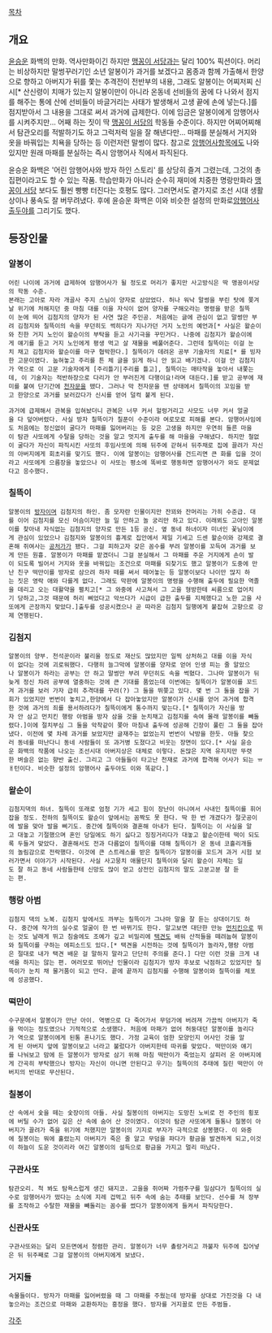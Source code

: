 [[목차]]
== 개요 ==
[[윤승운]] 화백의 만화. 역사만화이긴 하지만 [[맹꽁이 서당]]과는 달리 100% 픽션이다. 머리는 비상하지만 말썽꾸러기인 소년 알봉이가 과거를 보겠다고 몸종과 함께 가출해서 한양으로 향하고 아버지가 뒤를 쫓는 추격전이 전반부의 내용, 그래도 알봉이는 어찌저찌 신시[* 산신령이 치매가 있는지 알봉이만이 아니라 온동네 선비들의 꿈에 다 나와서 점지를 해주는 통에 산에 선비들이 바글거리는 사태가 발생해서 고생 끝에 손에 넣는다.]를 점지받아서 그 내용을 그대로 써서 과거에 급제한다. 이에 임금은 알봉이에게 암행어사를 시켜주지만... 어째 하는 짓이 딱 [[맹꽁이 서당]]의 학동들 수준이다. 하지만 어찌어찌해서 탐관오리를 적발하기도 하고 그럭저럭 일을 잘 해낸다만... 마패를 분실해서 거지와 옷을 바꿔입는 치욕을 당하는 등 이런저런 말썽이 많다. 참고로 [[암행어사]]항목에도 나와있지만 원래 마패를 분실하는 즉시 암행어사 직에서 파직된다.

윤승운 화백은 '어린 암행어사와 방자 하인 스토리' 를 상당히 즐겨 그렸는데, 그것의 총집편이라고도 할 수 있는 작품. 학습만화가 아니라 순수히 재미에 치중한 명랑만화라 [[맹꽁이 서당]] 보다도 훨씬 빵빵 터진다는 호평도 많다. 그러면서도 곁가지로 조선 시대 생활상이나 풍속도 잘 버무려냈다. 후에 윤승운 화백은 이와 비슷한 설정의 만화로[[암행어사 출두야]]를 그리기도 했다. 

== 등장인물 ==
=== 알봉이 ===
 어린 나이에 과거에 급제하여 암행어사가 될 정도로 머리가 좋지만 사고방식은 딱 맹꽁이서당의 학동 수준. 
 본래는 고아로 자라 개골사 주지 스님이 양자로 삼았었다. 허나 워낙 말썽을 부린 탓에 쫒겨날 위기에 처해지던 중 마침 대를 이을 자식이 없어 양자를 구해오라는 명령을 받은 칠뜩이 눈에 띄어 김첨지의 양자가 된 사연 많은 주인공. 처음에는 글에 관심이 없고 말썽만 부려 김첨지와 칠뜩이의 속을 무던히도 썩히다가 지나가던 거지 노인의 예언과[* 사실은 왈순이와 친한 거지 노인이 왈순이의 부탁을 듣고 사기극을 꾸민거다. 나중에 김첨지가 왈순이에게 얘기를 듣고 거지 노인에게 평생 먹고 살 재물을 베풀어준다. 그런데 칠뜩이는 이걸 눈치 채고 김첨지와 왈순이를 마구 협박한다.] 칠뜩이가 데려온 공부 기술자의 치료[* 를 빙자한 고문이였다. 눕혀놓고 주리를 튼 체 글을 읽게 하니 안 읽고 배기겠나. 이걸 안 김첨지가 역으로 이 고문 기술자에게 [주리틀기|주리를 틀고], 칠뜩이는 매타작을 놓아서 내쫓는데, 이 기술자는 적반하장으로 다리가 안 부러진게 다행이요!라며 대든다.]를 받고 공부에 재미를 붙여 단기간에 [[천자문]]을 뗐다. 그러나 막 천자문을 뗀 상태에서 칠뜩이의 꼬임을 받고 한양으로 과거를 보러갔다가 신시를 얻어 덜컥 붙게 된다. 

 과거에 급제해서 관복을 입혀놨더니 관복은 너무 커서 헐렁거리고 사모도 너무 커서 얼굴을 다 덮어버렸다. 사실 방자 칠뜩이가 칠푼이 수준이라 여로모로 피해를 본다. 암행어사임에도 처음에는 정신없이 굴다가 마패를 잃어버리는 등 갖은 고생을 하지만 우연히 들른 마을이 탐관 사또에게 수탈을 당하는 것을 알고 멋지게 출두를 해 마을을 구해냈다. 하지만 철없이 굴다가 자신이 파직시킨 사또의 후임사또에 의해 뒤주에 갇혀서 뒤주채로 집에 끌려가 자신의 아버지에게 회초리를 맞기도 했다. 이에 알봉이는 암행어사를 건드리면 큰 화를 입을 것이라고 사또에게 으름장을 놓았으나 이 사또는 평소에 똑바로 행동하면 암행어사가 와도 문제없다고 응수했다. 

=== 칠뜩이 ===
 알봉이의 [[방자]]이며 김첨지의 하인. 좀 모자란 인물이지만 잔꾀와 잔머리는 가히 수준급. 대를 이어 김첨지를 모신 머슴이지만 늘 일 안하고 놀 궁리만 하고 있다. 이래뵈도 고아인 알봉이를 찾아내 자식없는 김첨지의 양자로 만든 1등 공신. 옆 동네 하녀이자 미녀인 꽃님이에게 관심이 있었으나 김첨지와 알봉이의 흉계로 집안에서 제일 기세고 드센 왈순이와 강제로 결혼해 쥐여사는 [[공처가]]가 됐다. 그걸 피하고자 갖은 꼼수를 부려 알봉이를 꼬득여 과거를 보게 만든 원흉. 알봉이가 마패를 맡겼더니 그걸 분실해서 그 마패를 주운 거지에게 손이 발이 되도록 빌어서 거지와 옷을 바꿔입는 조건으로 마패를 되찾기도 했고 알봉이가 도중에 만난 친구 떡만이를 방자로 삼으려 하자 떼를 써서 떼어놓는 등 알봉이보다 나이만 많지 하는 짓은 영락 애와 다를게 없다. 그래도 막판에 알봉이의 명령을 수행해 출두에 필요한 역졸을 데리고 오는 대활약을 펼치고[* 그 와중에 사고쳐서 그 고을 형방한테 씨름으로 업어치기 당하고,그것 때문에 허리 삐었다고 악쓰다가 시급이 급한 출두를 지체했다고 노한 고을 사또에게 곤장까지 맞았다.]출두를 성공시켰으나 곧 따라온 김첨지 일행에게 붙잡혀 고향으로 강제 연행된다.

=== 김첨지 ===
 알봉이의 양부. 천석꾼이라 불리울 정도로 재산도 많았지만 일찍 상처하고 대를 이을 자식이 없다는 것에 괴로워했다. 다행히 늘그막에 알봉이를 양자로 얻어 인생 피는 줄 알았으나 알봉이가 하라는 공부는 안 하고 말썽만 부려 무던히도 속을 썩혔다. 그나마 알봉이가 뒤늦게 정신 차려 공부에 열중하는 것에 큰 기대를 품었는데 이번에는 칠뜩이가 알봉이를 꼬드겨 과거를 보러 가자 급히 추격대를 꾸려(?) 그 둘을 뛰쫒고 있다. 몇 번 그 둘을 잡을 기회가 있었지만 번번이 놓치고,한양에서 다 잡아놓았지만 알봉이가 신시를 얻어 과거에 합격한 것에 과거의 죄를 용서하려다가 칠뜩이에게 통수까지 맞는다.[* 칠뜩이가 자신을 방자 안 삼고 먼치킨 행랑 아범을 방자 삼을 것을 눈치채고 김첨지를 속여 몰래 알봉이를 빼돌렸다.]이에 절치부심 그 둘을 악착같이 쫒아 마침내 출두에 성공해 긴장이 풀린 그 둘을 잡아냈다. 이전에 몇 차례 과거를 보았지만 글재주는 없었는지 번번이 낙방을 한듯. 아들 찾으러 동네를 떠난다니 동네 사람들이 또 과거병 도졌다고 비웃는 장면이 있다.[* 사실 윤승운 화백의 작품에 나오는 조선시대 아버지상은 대체로 이렇다. 돈많은 지역 유지지만 뚜렷한 벼슬은 없는 향반 출신. 그리고 그 아들들이 타고난 천재로 과거에 합격해 어사가 되는 ㅠㅐ턴이다. 비슷한 설정의 암행어사 출두야도 이와 똑같다.]

=== 왈순이 ===
 김첨지댁의 하녀. 칠뜩이 또래로 엄청 기가 세고 힘이 장난이 아니여서 사내인 칠뜩이를 휘어잡을 정도. 천하의 칠뜩이도 왈순이 앞에서는 꼼짝도 못 한다. 딱 한 번 개겼다가 절굿공이에 발을 맞아 발을 삐기도. 중간에 칠뜩이와 결혼해 아내가 된다. 칠뜩이는 이 사실을 알고 대놓고 기절했으며 혼인 당일에도 하기 싫다고 징징거리다가 대놓고 왈순이한테 떡이 되도록 두들겨 맞았다. 결혼해서도 전과 다름없이 칠뜩이를 대해 칠뜩이가 온 동네 코흘리개들의 놀림감으로 전락했다. 이것에 큰 스트레스를 받은 칠뜩이가 알봉이를 꼬드겨 과거 시험 보러가면서 이야기가 시작된다. 사실 사고뭉치 애물단지 칠뜩이와 달리 왈순이 자체는 일도 잘 하고 동네 사람들한테 신망도 많이 얻고 상전인 김첨지의 말도 고분고분 잘 듣는 편.  
 
=== 행랑 아범 ===
 김첨지 댁의 노복. 김첨지 앞에서도 까부는 칠뜩이가 그나마 말을 잘 듣는 상대이기도 하다. 중간에 작가의 실수로 얼굴이 한 번 바뀌기도 한다. 알고보면 대단한 만능 [[먼치킨]]으로 뛰는 것도 날래게 뛰고 침술에도 조예가 깊고 비밀리에 [[택견]]도 배워 산적들을 떼려눕혀 알봉이와 칠뜩이를 구하는 에피소드도 있다.[* 택견을 시전하는 것에 칠뜩이가 놀라자,행랑 아범은 절대로 내가 택견 배운 걸 말하지 말라고 단단히 주의를 준다.] 다만 이런 것을 크게 내색을 하지는 않는 편. 여러모로 뛰어난 인물이라 김첨지가 방자 후보로 낙점하고 있었지만 칠뜩이가 눈치 채 물거품이 되고 만다. 끝에 끝까지 김첨지를 수행해 알봉이와 칠뜩이를 체포에 성공했다.

=== 떡만이 ===
 수구문에서 알봉이가 만난 아이. 역병으로 다 죽어가서 무덤가에 버려져 가끔씩 아버지가 죽을 먹이는 정도였으나 기적적으로 소생했다. 처음에 마패가 없어 허둥대던 알봉이를 놀리다가 역으로 알봉이에게 된통 혼나기도 했다. 가정 교육이 엄한 모양인지 어사인 것을 알게 된 아버지 앞에 알봉이보고 너라고 불렀다가 아버지한테 따귀를 맞았다. 떡만이와 얘기를 나눠보고 맘에 든 알봉이가 방자로 삼기 위해 마침 떡만이가 죽었는지 살피러 온 아버지에게 간곡히 부탁했으나 방자는 자신이 아니면 안된다고 우기는 칠뜩이의 추태에 질린 떡만이 아버지의 반대로 무산된다. 

=== 칠봉이 ===
 산 속에서 숯을 떼는 숯장이의 아들. 사실 칠봉이의 아버지는 도망친 노비로 전 주인의 횡포에 버틸 수가 없어 깊은 산 속에 숨어 산 것이였다. 이것이 탐관 사또에게 들통나 칠봉이 아버지가 끌려가 죽을 위기에 처했지만 알봉이의 기지로 부자가 극적으로 상봉했다. 이 와중에 칠봉이는 뭐에 홀렸는지 아버지가 죽은 줄 알고 무덤을 파다가 황금을 발견하게 되고,이것이 하늘이 도운 것이리라 여긴 알봉이의 설득으로 황금을 가지고 멀리 떠났다.

=== 구관사또 ===
 탐관오리. 척 봐도 탐욕스럽게 생긴 돼지코. 고을을 쥐어짜 가렴주구를 일삼다가 칠뜩이의 실수로 암행어사가 떴다는 소식에 지레 겁먹고 뒤주 속에 숨는 추태를 보인다. 선수를 쳐 장부를 조작하고 수탈한 재물을 빼돌리는 꼼수를 썼다가 알봉이에게 들켜서 파직당한다.

=== 신관사또 ===
 구관사또와는 달리 모든면에서 청렴한 관리. 알봉이가 너무 촐랑거리고 까불자 뒤주에 집어넣은 뒤 뒤주째로 그걸 알봉이의 아버지에게 보냈다. 

=== 거지들 ===
 속물들이다. 방자가 마패를 잃어버렸을 때 그 마패를 주웠는데 방자를 상대로 가진것을 다 내놓으라는 조건으로 마패와 교환하자는 흥정을 했다. 방자를 거지꼴로 만든 주범들.

[[각주]]
